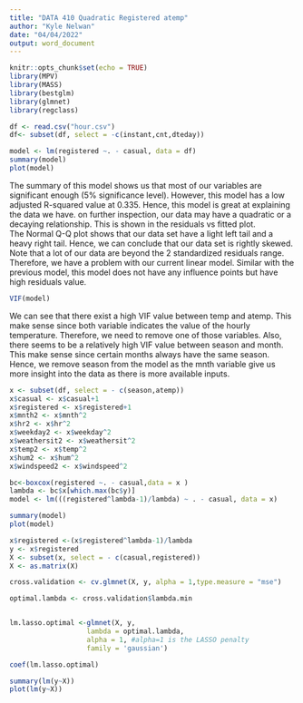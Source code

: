 ---
title: "DATA 410 Quadratic Registered atemp"
author: "Kyle Nelwan"
date: "04/04/2022"
output: word_document
---

```{r setup, include=FALSE}
knitr::opts_chunk$set(echo = TRUE)
library(MPV)
library(MASS)
library(bestglm)
library(glmnet)
library(regclass)
```

```{r initialize}
df <- read.csv("hour.csv")
df<- subset(df, select = -c(instant,cnt,dteday))

```

```{r model 1 casual initial assessment}
model <- lm(registered ~. - casual, data = df)
summary(model)
plot(model)
```
The summary of this model shows us that most of our variables are significant enough (5% significance level). However, this  model has a low adjusted R-squared value at 0.335. Hence, this model is great at explaining the data we have.
on further inspection, our data may have a quadratic or a decaying relationship. This is shown in the residuals vs fitted plot.  
The Normal Q-Q plot shows that our data set have a light left tail and a heavy right tail. Hence, we can conclude that our data set is rightly skewed. Note that a lot of our data are beyond the 2 standardized residuals range. Therefore, we have a problem with our current linear model. 
Similar with the previous model, this model does not have any influence points but have high residuals value.


```{r model 1 casual VIF}
VIF(model)
```
We can see that there exist a high VIF value between temp and atemp. This make sense since both variable indicates the value of the hourly temperature. Therefore, we need to remove one of those variables.
Also, there seems to be a relatively high VIF value between season and month. This make sense since certain months always have the same season. Hence, we remove season from the model as the mnth variable give us more insight into the data as there is more available inputs. 

```{r model 2 atemp casual boxcox}
x <- subset(df, select = - c(season,atemp))
x$casual <- x$casual+1
x$registered <- x$registered+1
x$mnth2 <- x$mnth^2
x$hr2 <- x$hr^2
x$weekday2 <- x$weekday^2
x$weathersit2 <- x$weathersit^2
x$temp2 <- x$temp^2
x$hum2 <- x$hum^2
x$windspeed2 <- x$windspeed^2

bc<-boxcox(registered ~. - casual,data = x )
lambda <- bc$x[which.max(bc$y)]
model <- lm(((registered^lambda-1)/lambda) ~ . - casual, data = x)

summary(model)
plot(model)
```

```{r model 3 casual atemp LASSO}
x$registered <-(x$registered^lambda-1)/lambda
y <- x$registered
X <- subset(x, select = - c(casual,registered))
X <- as.matrix(X)

cross.validation <- cv.glmnet(X, y, alpha = 1,type.measure = "mse") 

optimal.lambda <- cross.validation$lambda.min


lm.lasso.optimal <-glmnet(X, y, 
                   lambda = optimal.lambda,
                   alpha = 1, #alpha=1 is the LASSO penalty
                   family = 'gaussian')

coef(lm.lasso.optimal)

summary(lm(y~X))
plot(lm(y~X))
```